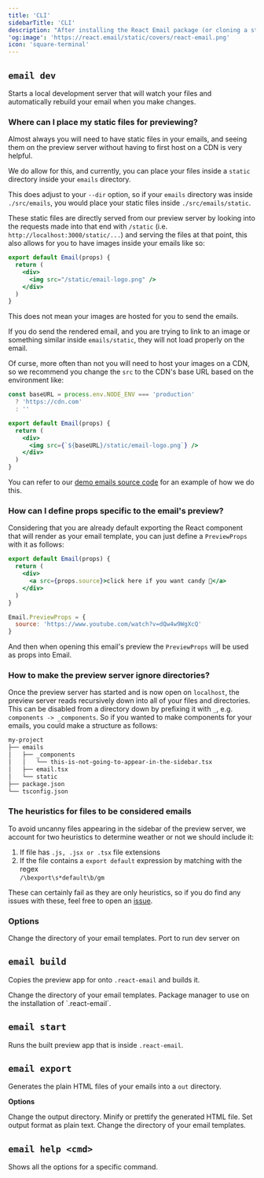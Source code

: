```yaml
---
title: 'CLI'
sidebarTitle: 'CLI'
description: "After installing the React Email package (or cloning a starter), you can start using the command line interface (CLI)."
'og:image': 'https://react.email/static/covers/react-email.png'
icon: 'square-terminal'
---
```


## `email dev`

Starts a local development server that will watch your files and automatically rebuild your email when you make changes.

### Where can I place my static files for previewing?

Almost always you will need to have static files in your emails, and seeing
them on the preview server without having to first host on a CDN is very helpful.

We do allow for this, and currently, you can place your files inside a `static` 
directory inside your `emails` directory. 

This does adjust to your `--dir` option, so if your `emails` directory was inside
`./src/emails`, you would place your static files inside `./src/emails/static`.

These static files are directly served from our preview server by looking into the
requests made into that end with `/static` (i.e. `http://localhost:3000/static/...`) and serving the files at that point,
this also allows for you to have images inside your emails like so:

```jsx
export default Email(props) {
  return (
    <div>
      <img src="/static/email-logo.png" />
    </div>
  )
}
```

<Info>
  This does not mean your images are hosted for you to send the emails.

  If you do send the rendered email, and you are trying to link to an image 
  or something similar inside `emails/static`, they will not load properly on the email.
</Info>

Of curse, more often than not you will need to host your images on a CDN, so we recommend
you change the `src` to the CDN's base URL based on the environment like:

```jsx
const baseURL = process.env.NODE_ENV === 'production' 
  ? 'https://cdn.com' 
  : ''

export default Email(props) {
  return (
    <div>
      <img src={`${baseURL}/static/email-logo.png`} />
    </div>
  )
}
```

You can refer to our [demo emails source code](https://demo.react.email/preview/vercel-invite-user.tsx?view=source) for an example of how we do this.

### How can I define props specific to the email's preview?

Considering that you are already default exporting the React component
that will render as your email template, you can just define a `PreviewProps` with it as follows:

```jsx
export default Email(props) {
  return (
    <div>
      <a src={props.source}>click here if you want candy 👀</a>
    </div>
  )
}

Email.PreviewProps = {
  source: 'https://www.youtube.com/watch?v=dQw4w9WgXcQ'
}
```

And then when opening this email's preview the `PreviewProps` 
will be used as props into Email.

### How to make the preview server ignore directories?

Once the preview server has started and is now open on `localhost`, the preview server
reads recursively down into all of your files and directories. This can be disabled
from a directory down by prefixing it with `_`, e.g. `components -> _components`. So if you wanted
to make components for your emails, you could make a structure as follows:

```bash
my-project
├── emails
│   ├── _components
│   │   └── this-is-not-going-to-appear-in-the-sidebar.tsx
│   ├── email.tsx
│   └── static
├── package.json
└── tsconfig.json
```

### The heuristics for files to be considered emails

To avoid uncanny files appearing in the sidebar of the preview server,
we account for two heuristics to determine weather or not we should
include it:

1. If file has `.js, .jsx or .tsx` file extensions
2. If the file contains a `export default` expression by matching with the regex<br/>
`/\bexport\s*default\b/gm`

These can certainly fail as they are only heuristics, so if you do find
any issues with these, feel free to open an [issue](https://github.com/resend/react-email/issues).

### Options

<ResponseField name="--dir" type="string" default="emails">
  Change the directory of your email templates.
</ResponseField>
<ResponseField name="--port" type="string" default="3000">
  Port to run dev server on
</ResponseField>

## `email build`

Copies the preview app for onto `.react-email` and builds it.

<ResponseField name="--dir" type="string" default="emails">
  Change the directory of your email templates.
</ResponseField>
<ResponseField name="--packageManager" type="string" default="npm">
  Package manager to use on the installation of `.react-email`.
</ResponseField>

## `email start`

Runs the built preview app that is inside `.react-email`.

## `email export`

Generates the plain HTML files of your emails into a `out` directory.

**Options**

<ResponseField name="--outDir" type="string" default="out">
  Change the output directory.
</ResponseField>
<ResponseField name="--pretty" type="boolean" default="false">
  Minify or prettify the generated HTML file.
</ResponseField>
<ResponseField name="--plainText" type="boolean" default="false">
  Set output format as plain text.
</ResponseField>
<ResponseField name="--dir" type="string" default="emails">
  Change the directory of your email templates.
</ResponseField>

## `email help <cmd>`

Shows all the options for a specific command.
